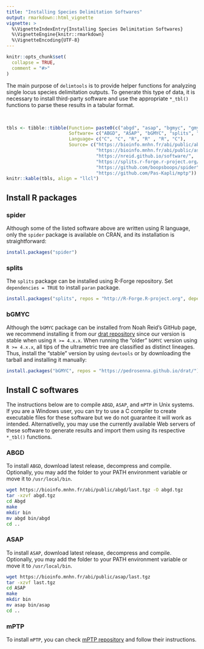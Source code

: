 ```yaml
---
title: "Installing Species Delimitation Softwares"
output: rmarkdown::html_vignette
vignette: >
  %\VignetteIndexEntry{Installing Species Delimitation Softwares}
  %\VignetteEngine{knitr::rmarkdown}
  %\VignetteEncoding{UTF-8}
---
```


```r
knitr::opts_chunk$set(
  collapse = TRUE,
  comment = "#>"
)
```

The main purpose of `delimtools` is to provide helper functions for analyzing single locus species delimitation outputs. To generate this type of data, it is necessary to install third-party software and use the appropriate `*_tbl()` functions to parse these results in a tabular format.

<br>

```r

tbls <- tibble::tibble(Function= paste0(c("abgd", "asap", "bgmyc", "gmyc", "locmin", "mptp"), "_tbl()"),
                       Software= c("ABGD", "ASAP", "bGMYC", "splits", "spider", "mptp"),
                       Language= c("C", "C", "R", "R" , "R", "C"),
                       Source= c("https://bioinfo.mnhn.fr/abi/public/abgd/abgdweb.html",
                                 "https://bioinfo.mnhn.fr/abi/public/asap/",
                                 "https://nreid.github.io/software/",
                                 "https://splits.r-forge.r-project.org/",
                                 "https://github.com/boopsboops/spider",
                                 "https://github.com/Pas-Kapli/mptp"))
knitr::kable(tbls, align = "llcl")

```

## Install R packages 

### spider

Although some of the listed software above are written using R language, only the `spider` package is available on CRAN, and its installation is straightforward:

```r
install.packages("spider")

```

### splits

The `splits` package can be installed using R-Forge repository. Set `dependencies = TRUE` to install `paran` 
package. 

```r
install.packages("splits", repos = "http://R-Forge.R-project.org", dependencies = TRUE)

```

### bGMYC

Although the `bGMYC` package can be installed from Noah Reid's GitHub page, we recommend installing it from 
our [drat repository](https://github.com/pedrosenna/drat) since our version is stable when using `R >= 4.x.x`. When running the "older" `bGMYC` version using `R >= 4.x.x`, all tips of the ultrametric tree are classified as distinct lineages. Thus, install the "stable" version by using `devtools` or by downloading the tarball and installing it manually:

```r
install.packages("bGMYC", repos = "https://pedrosenna.github.io/drat/")

```

## Install C softwares

The instructions below are to compile `ABGD`, `ASAP`, and `mPTP` in Unix systems. If you are a Windows user, 
you can try to use a C compiler to create executable files for these software but we do not guarantee it will
work as intended. Alternativelly, you may use the currently available Web servers of these software to generate 
results and import them using its respective `*_tbl()` functions.

### ABGD

To install `ABGD`, download latest release, decompress and compile. Optionally, you may add the
folder to your PATH environment variable or move it to `/usr/local/bin`.
```bash
wget https://bioinfo.mnhn.fr/abi/public/abgd/last.tgz -O abgd.tgz
tar -xzvf abgd.tgz
cd Abgd
make
mkdir bin
mv abgd bin/abgd
cd ..

```

### ASAP
To install `ASAP`, download latest release, decompress and compile. Optionally, you may add the
folder to your PATH environment variable or move it to `/usr/local/bin`.
```bash
wget https://bioinfo.mnhn.fr/abi/public/asap/last.tgz
tar -xzvf last.tgz
cd ASAP
make
mkdir bin
mv asap bin/asap
cd ..

```

### mPTP
To install `mPTP`, you can check [mPTP repository](https://github.com/Pas-Kapli/mptp) and follow their
instructions.

